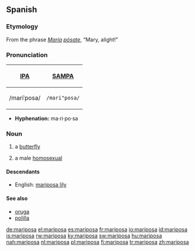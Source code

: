 ==Spanish==

===Etymology===
From the phrase ''[[María]] [[posar|pósa]]te'', “Mary, alight!”

===Pronunciation===
{| border=1 cellpadding=5
! [[w:International Phonetic Alphabet|IPA]] !! [[w:SAMPA|SAMPA]]
|-
| /mariˈposa/ || <tt>/mari"posa/</tt>
|}

*'''Hyphenation:''' ma·ri·po·sa

===Noun===
{{es-noun-f}}

# a [[butterfly]]
# {{slang|lang=es}} a male [[homosexual]]

====Descendants====
*English: [[mariposa lily]]

====See also====
*[[oruga]] {{f}}
*[[polilla]] {{f}}

[[de:mariposa]]
[[el:mariposa]]
[[es:mariposa]]
[[fr:mariposa]]
[[io:mariposa]]
[[id:mariposa]]
[[is:mariposa]]
[[rw:mariposa]]
[[ky:mariposa]]
[[sw:mariposa]]
[[hu:mariposa]]
[[nah:mariposa]]
[[nl:mariposa]]
[[pl:mariposa]]
[[fi:mariposa]]
[[tr:mariposa]]
[[zh:mariposa]]